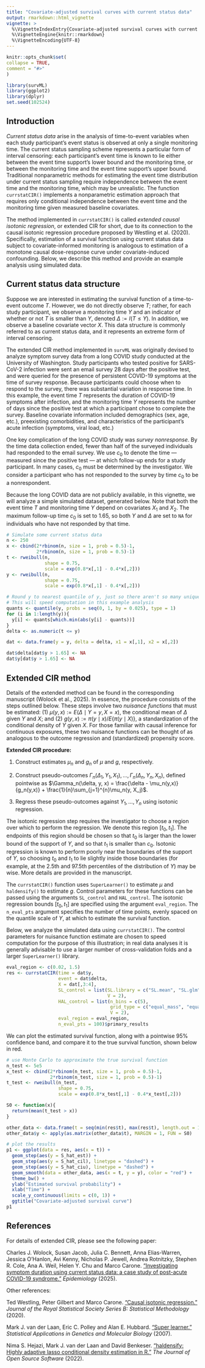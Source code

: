 ```yaml
---
title: "Covariate-adjusted survival curves with current status data"
output: rmarkdown::html_vignette
vignette: >
  %\VignetteIndexEntry{Covariate-adjusted survival curves with current status data}
  %\VignetteEngine{knitr::rmarkdown}
  %\VignetteEncoding{UTF-8}
---
```

  
```r
knitr::opts_chunk$set(
collapse = TRUE,
comment = "#>"
)
```

```r
library(survML)
library(ggplot2)
library(dplyr)
set.seed(102524)
```

## Introduction

*Current status data* arise in the analysis of time-to-event variables when each study participant's event status is observed at only a single monitoring time. The current status sampling scheme represents a particular form of interval censoring: each participant's event time is known to lie either between the event time support's lower bound and the monitoring time, or between the monitoring time and the event time support's upper bound. Traditional nonparametric methods for estimating the event time distribution under current status sampling require independence between the event time and the monitoring time, which may be unrealistic. The function `currstatCIR()` implements a nonparametric estimation approach that requires only conditional independence between the event time and the monitoring time given measured baseline covariates. 

The method implemented in `currstatCIR()` is called *extended causal isotonic regression*, or extended CIR for short, due to its connection to the causal isotonic regression procedure proposed by Westling et al. (2020). Specifically, estimation of a survival function using current status data subject to covariate-informed monitoring is analogous to estimation of a monotone causal dose-response curve under covariate-induced confounding. Below, we describe this method and provide an example analysis using simulated data. 

## Current status data structure

Suppose we are interested in estimating the survival function of a time-to-event outcome $T$. However, we do not directly observe $T$; rather, for each study participant, we observe a monitoring time $Y$ and an indicator of whether or not $T$ is smaller than $Y$, denoted $\Delta := I(T \leq Y)$. In addition, we observe a baseline covariate vector $X$. This data structure is commonly referred to as current status data, and it represents an extreme form of interval censoring. 

The extended CIR method implemented in `survML` was originally devised to analyze symptom survey data from a long COVID study conducted at the University of Washington. Study participants who tested positive for SARS-CoV-2 infection were sent an email survey 28 days after the positive test, and were queried for the presence of persistent COVID-19 symptoms at the time of survey response. Because participants could choose when to respond to the survey, there was substantial variation in response time. In this example, the event time $T$ represents the duration of COVID-19 symptoms after infection, and the monitoring time $Y$ represents the number of days since the positive test at which a participant chose to complete the survey. Baseline covariate information included demographics (sex, age, etc.), preexisting comorbidities, and characteristics of the participant's acute infection (symptoms, viral load, etc.)

One key complication of the long COVID study was *survey nonresponse*. By the time data collection ended, fewer than half of the surveyed individuals had responded to the email survey. We use $c_0$ to denote the time --- measured since the positive test --- at which follow-up ends for a study participant. In many cases, $c_0$ must be determined by the investigator. We consider a participant who has not responded to the survey by time $c_0$ to be a nonrespondent. 

Because the long COVID data are not publicly available, in this vignette, we will analyze a simple simulated dataset, generated below. Note that both the event time $T$ and monitoring time $Y$ depend on covariates $X_1$ and $X_2$. The maximum follow-up time $c_0$ is set to 1.65, so both $Y$ and $\Delta$ are set to `NA` for individuals who have not responded by that time. 

```r
# Simulate some current status data
n <- 250
x <- cbind(2*rbinom(n, size = 1, prob = 0.5)-1,
           2*rbinom(n, size = 1, prob = 0.5)-1)
t <- rweibull(n,
              shape = 0.75,
              scale = exp(0.8*x[,1] - 0.4*x[,2]))
y <- rweibull(n,
              shape = 0.75,
              scale = exp(0.8*x[,1] - 0.4*x[,2]))

# Round y to nearest quantile of y, just so there aren't so many unique values
# This will speed computation in this example analysis
quants <- quantile(y, probs = seq(0, 1, by = 0.025), type = 1)
for (i in 1:length(y)){
  y[i] <- quants[which.min(abs(y[i] - quants))]
}
delta <- as.numeric(t <= y)

dat <- data.frame(y = y, delta = delta, x1 = x[,1], x2 = x[,2])

dat$delta[dat$y > 1.65] <- NA
dat$y[dat$y > 1.65] <- NA
```

## Extended CIR method

Details of the extended method can be found in the corresponding manuscript (Wolock et al., 2025). In essence, the procedure consists of the steps outlined below. These steps involve two *nuisance functions* that must be estimated: (1) $\mu(y,x) := E(\Delta \mid Y = y, X = x)$, the conditional mean of $\Delta$ given $Y$ and $X$; and (2) $g(y,x) := \pi(y \mid x)/E\{\pi(y \mid X)\}$, a standardization of the conditional density of $Y$ given $X$. For those familiar with causal inference for continuous exposures, these two nuisance functions can be thought of as analogous to the outcome regression and (standardized) propensity score. 

**Extended CIR procedure:**

1. Construct estimates $\mu_n$ and $g_n$ of $\mu$ and $g$, respectively. 

2. Construct pseudo-outcomes $\Gamma_n(\Delta_1, Y_1, X_1), \ldots, \Gamma_n(\Delta_n, Y_n, X_n)$, defined pointwise as $\Gamma_n(\delta, y, x) = \frac{\delta - \mu_n(y,x)}{g_n(y,x)} + \frac{1}{n}\sum_{j=1}^{n}\mu_n(y, X_j)$.

3. Regress these pseudo-outcomes against $Y_1, \ldots, Y_n$ using isotonic regression. 

The isotonic regression step requires the investigator to choose a region over which to perform the regression. We denote this region $[t_0,t_1]$. The endpoints of this region should be chosen so that $t_0$ is larger than the lower bound of the support of $Y$, and so that $t_1$ is smaller than $c_0$. Isotonic regression is known to perform poorly near the boundaries of the support of $Y$, so choosing $t_0$ and $t_1$ to lie slightly inside those boundaries (for example, at the 2.5th and 97.5th percentiles of the distribution of $Y$) may be wise. More details are provided in the manuscript. 

The `currstatCIR()` function uses `SuperLearner()` to estimate $\mu$ and `haldensify()` to estimate $g$. Control parameters for these functions can be passed using the arguments `SL_control` and `HAL_control`. The isotonic regression bounds $[t_0,t_1]$ are specified using the argument `eval_region`. The `n_eval_pts` argument specifies the number of time points, evenly spaced on the quantile scale of $Y$, at which to estimate the survival function. 

Below, we analyze the simulated data using `currstatCIR()`. The control parameters for nuisance function estimate are chosen to speed computation for the purpose of this illustration; in real data analyses it is generally advisable to use a larger number of cross-validation folds and a larger `SuperLearner()` library. 

```r
eval_region <- c(0.02, 1.5)
res <- currstatCIR(time = dat$y,
                   event = dat$delta,
                   X = dat[,3:4],
                   SL_control = list(SL.library = c("SL.mean", "SL.glm"),
                                     V = 2),
                   HAL_control = list(n_bins = c(5),
                                      grid_type = c("equal_mass", "equal_range"),
                                      V = 2),
                   eval_region = eval_region,
                   n_eval_pts = 100)$primary_results

```

We can plot the estimated survival function, along with a pointwise 95% confidence band, and compare it to the true survival function, shown below in red. 

```r
# use Monte Carlo to approximate the true survival function
n_test <- 5e5
x_test <- cbind(2*rbinom(n_test, size = 1, prob = 0.5)-1,
                2*rbinom(n_test, size = 1, prob = 0.5)-1)
t_test <- rweibull(n_test,
                   shape = 0.75,
                   scale = exp(0.8*x_test[,1] - 0.4*x_test[,2]))

S0 <- function(x){
  return(mean(t_test > x))
}

other_data <- data.frame(t = seq(min(res$t), max(res$t), length.out = 1000))
other_data$y <- apply(as.matrix(other_data$t), MARGIN = 1, FUN = S0)

# plot the results
p1 <- ggplot(data = res, aes(x = t)) +
  geom_step(aes(y = S_hat_est)) +
  geom_step(aes(y = S_hat_cil), linetype = "dashed") +
  geom_step(aes(y = S_hat_ciu), linetype = "dashed") +
  geom_smooth(data = other_data, aes(x = t, y = y), color = "red") +
  theme_bw() +
  ylab("Estimated survival probability") +
  xlab("Time") + 
  scale_y_continuous(limits = c(0, 1)) +
  ggtitle("Covariate-adjusted survival curve")
p1
```

## References

For details of extended CIR, please see the following paper:

Charles J. Wolock, Susan Jacob, Julia C. Bennett, Anna Elias-Warren, Jessica O'Hanlon, Avi Kenny, Nicholas P. Jewell, Andrea Rotnitzky, Stephen R. Cole, Ana A. Weil, Helen Y. Chu and Marco Carone. ["Investigating symptom duration using current status data: a case study of post-acute COVID-19 syndrome."](https://doi.org/10.1097/EDE.0000000000001882) *Epidemiology* (2025). 

Other references:

Ted Westling, Peter Gilbert and Marco Carone. ["Causal isotonic regression."](https://doi.org/10.1111/rssb.12372) *Journal of the Royal Statistical Society Series B: Statistical Methodology* (2020).

Mark J. van der Laan, Eric C. Polley and Alan E. Hubbard. ["Super learner."](https://doi.org/10.2202/1544-6115.1309) *Statistical Applications in Genetics and Molecular Biology* (2007). 

Nima S. Hejazi, Mark J. van der Laan and David Benkeser. ["haldensify: Highly adaptive lasso conditional density estimation in R."](https://joss.theoj.org/papers/10.21105/joss.04522) *The Journal of Open Source Software* (2022).




